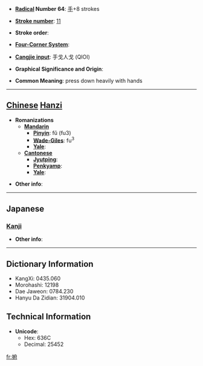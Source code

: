 * '''[[Wiktionary:Chinese radical index| Radical]] Number 64''': [[Wiktionary:Chinese radical index 手|手]]+8 strokes

* '''[[Wiktionary:Chinese total strokes index|Stroke number]]''': [[Wiktionary:Chinese total strokes index 11|11]]

* '''Stroke order''': 

* '''[[Wiktionary:Chinese four corner index|Four-Corner System]]''': 

* '''[[Wiktionary:Chinese Cangjie index|Cangjie input]]''': 手戈人戈 (QIOI)

* '''Graphical Significance and Origin''': 

* '''Common Meaning''': press down heavily with hands

----

== [[Chinese]] [[Hanzi]] ==

* '''Romanizations'''
** '''[[Mandarin]]'''
*** '''[[Pinyin]]''': fǔ (fu3)
*** '''[[Wade-Giles]]''': fu<sup>3</sup>
*** '''[[Yale]]''': 
** '''[[Cantonese]]'''
*** '''[[Jyutping]]''':
*** '''[[Penkyamp]]''': 
*** '''[[Yale]]''': 

* '''Other info''': 

----

==Japanese==
===[[Kanji]]===
{{kanji|on readings=[[ふ]] (fu), [[ほう]] (hō)
|kun readings=[[なでる]] (naderu)
}}

* '''Other info''':  

----

== Dictionary Information ==

* KangXi: 0435.060
* Morohashi: 12198
* Dae Jaweon: 0784.230
* Hanyu Da Zidian: 31904.010

== Technical Information ==

* '''Unicode''':
** Hex: 636C
** Decimal: 25452

[[fr:捬]]